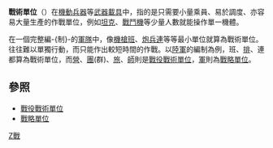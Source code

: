 '''戰術單位'''（{{lang-en|tactical unit}}）在[[機動兵器|機動兵器]]等[[武器|武器]][[載具|載具]]中，指的是只需要小量乘員、易於調度、亦容易大量生產的作戰單位，例如[[坦克|坦克]]、[[戰機|戰鬥機]]等少量人數就能操作單一機體。

在一個完整編-{制}-的[[軍隊|軍隊]]中，像[[機槍|機槍]][[班|班]]、[[炮兵|炮兵]][[連|連]]等等最小單位就算為戰術單位。往往難以單獨行動，而只能作出較短時間的作戰。以[[陸軍|陸軍]]的編制為例，班、[[排|排]]、連都算為戰術單位，而[[營|營]]、[[團|團]](群)、[[旅|旅]]、[[師|師]]則是[[戰役戰術單位|戰役戰術單位]]，[[軍|軍]]則為[[戰略單位|戰略單位]]。

==參照==

*[[戰役戰術單位|戰役戰術單位]]
*[[戰略單位|戰略單位]]
[[Category:军事学|Z戰]]